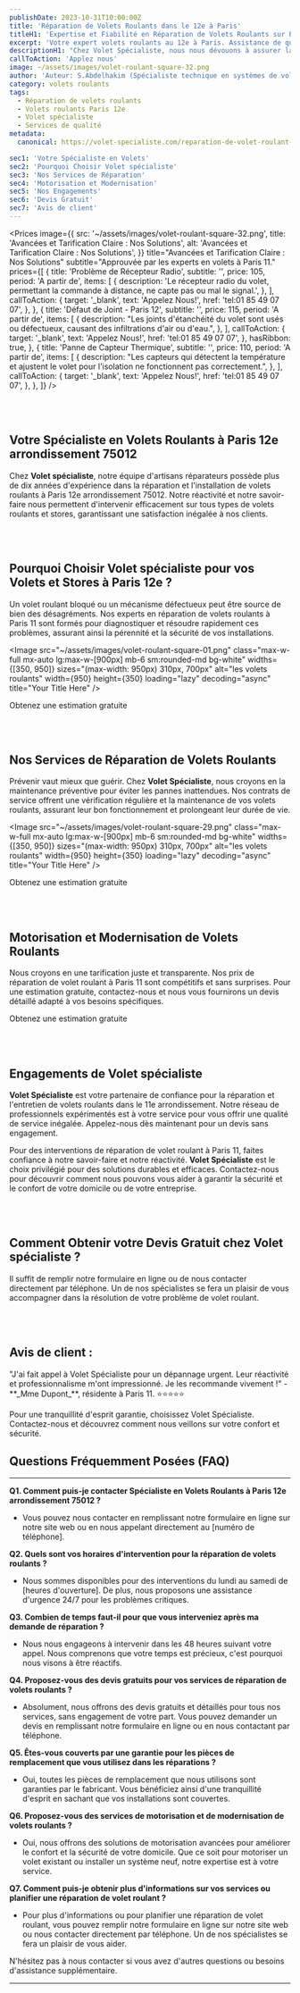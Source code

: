```yaml
---
publishDate: 2023-10-31T10:00:00Z
title: 'Réparation de Volets Roulants dans le 12e à Paris'
titleH1: 'Expertise et Fiabilité en Réparation de Volets Roulants sur Paris 12e'
excerpt: 'Votre expert volets roulants au 12e à Paris. Assistance de qualité, contactez-nous au 📞 01 85 49 07 07 pour un service rapide et fiable.'
descriptionH1: "Chez Volet Spécialiste, nous nous dévouons à assurer la sécurité et le confort de votre domicile ou entreprise dans le 12e arrondissement de Paris (75011). Avec notre certification Qualibat RGE et des années d'expérience, nous sommes reconnus pour notre réparation rapide et efficace de volets roulants. Nos techniciens qualifiés sont disponibles 24/7 pour répondre aux urgences. Appelez-nous au 📞 01 85 49 07 07 pour une intervention immédiate, car votre tranquillité d'esprit est notre priorité."
callToAction: 'Applez nous'
image: ~/assets/images/volet-roulant-square-32.png
author: 'Auteur: S.Abdelhakim (Spécialiste technique en systèmes de volets roulants)'
category: volets roulants
tags:
  - Réparation de volets roulants
  - Volets roulants Paris 12e
  - Volet spécialiste
  - Services de qualité
metadata:
  canonical: https://volet-specialiste.com/reparation-de-volet-roulant-a-paris-12

sec1: 'Votre Spécialiste en Volets'
sec2: 'Pourquoi Choisir Volet spécialiste'
sec3: 'Nos Services de Réparation'
sec4: 'Motorisation et Modernisation'
sec5: 'Nos Engagements'
sec6: 'Devis Gratuit'
sec7: 'Avis de client'
---
```



<Prices
  image={{
    src: '~/assets/images/volet-roulant-square-32.png',
    title: 'Avancées et Tarification Claire : Nos Solutions',
    alt: 'Avancées et Tarification Claire : Nos Solutions',
  }}
  title="Avancées et Tarification Claire : Nos Solutions"
  subtitle="Approuvée par les experts en volets à Paris 11."
  prices={[
    {
      title: 'Problème de Récepteur Radio',
      subtitle: '',
      price: 105,
      period: 'A partir de',
      items: [
        {
          description: 'Le récepteur radio du volet, permettant la commande à distance, ne capte pas ou mal le signal.',
        },
      ],
      callToAction: {
        target: '_blank',
        text: 'Appelez Nous!',
        href: 'tel:01 85 49 07 07',
      },
    },
    {
      title: 'Défaut de Joint - Paris 12',
      subtitle: '',
      price: 115,
      period: 'A partir de',
      items: [
        {
          description:
            "Les joints d'étanchéité du volet sont usés ou défectueux, causant des infiltrations d'air ou d'eau.",
        },
      ],
      callToAction: {
        target: '_blank',
        text: 'Appelez Nous!',
        href: 'tel:01 85 49 07 07',
      },
      hasRibbon: true,
    },
    {
      title: 'Panne de Capteur Thermique',
      subtitle: '',
      price: 110,
      period: 'A partir de',
      items: [
        {
          description:
            "Les capteurs qui détectent la température et ajustent le volet pour l'isolation ne fonctionnent pas correctement.",
        },
      ],
      callToAction: {
        target: '_blank',
        text: 'Appelez Nous!',
        href: 'tel:01 85 49 07 07',
      },
    },
  ]}
/>

<a id="section1"></a>
<br />
<br />

## **Votre Spécialiste en Volets Roulants à Paris 12e arrondissement 75012**

Chez **Volet spécialiste**, notre équipe d'artisans réparateurs possède plus de dix années d'expérience dans la réparation et l'installation de volets roulants à Paris 12e arrondissement 75012. Notre réactivité et notre savoir-faire nous permettent d'intervenir efficacement sur tous types de volets roulants et stores, garantissant une satisfaction inégalée à nos clients.

<a id="section2"></a>
<br />
<br />

## **Pourquoi Choisir Volet spécialiste pour vos Volets et Stores à Paris 12e ?**

Un volet roulant bloqué ou un mécanisme défectueux peut être source de bien des désagréments. Nos experts en réparation de volets roulants à Paris 11 sont formés pour diagnostiquer et résoudre rapidement ces problèmes, assurant ainsi la pérennité et la sécurité de vos installations.

<Image
  src="~/assets/images/volet-roulant-square-01.png"
  class="max-w-full mx-auto lg:max-w-[900px] mb-6 sm:rounded-md bg-white"
  widths={[350, 950]}
  sizes="(max-width: 950px) 310px, 700px"
  alt="les volets roulants"
  width={950}
  height={350}
  loading="lazy"
  decoding="async"
  title="Your Title Here"
/>

<div class="md:hidden">
  <TelMob
    callToAction={{
      text: 'Appelez Nous',
      href: 'tel:01 85 49 07 07',
    }}
  >
    <Fragment slot="title">Obtenez une estimation gratuite</Fragment>
  </TelMob>
</div>

<a id="section3"></a>
<br />
<br />

## Nos Services de Réparation de Volets Roulants

Prévenir vaut mieux que guérir. Chez **Volet Spécialiste**, nous croyons en la maintenance préventive pour éviter les pannes inattendues. Nos contrats de service offrent une vérification régulière et la maintenance de vos volets roulants, assurant leur bon fonctionnement et prolongeant leur durée de vie.

<Image
  src="~/assets/images/volet-roulant-square-29.png"
  class="max-w-full mx-auto lg:max-w-[900px] mb-6 sm:rounded-md bg-white"
  widths={[350, 950]}
  sizes="(max-width: 950px) 310px, 700px"
  alt="les volets roulants"
  width={950}
  height={350}
  loading="lazy"
  decoding="async"
  title="Your Title Here"
/>

<div class="md:hidden">
  <TelMob
    callToAction={{
      text: 'Appelez Nous',
      href: 'tel:01 85 49 07 07',
    }}
  >
    <Fragment slot="title">Obtenez une estimation gratuite</Fragment>
  </TelMob>
</div>

<a id="section4"></a>
<br />
<br />

## **Motorisation et Modernisation de Volets Roulants**

Nous croyons en une tarification juste et transparente. Nos prix de réparation de volet roulant à Paris 11 sont compétitifs et sans surprises. Pour une estimation gratuite, contactez-nous et nous vous fournirons un devis détaillé adapté à vos besoins spécifiques.

<div class="md:hidden">
  <TelMob
    callToAction={{
      text: 'Appelez Nous',
      href: 'tel:01 85 49 07 07',
    }}
  >
    <Fragment slot="title">Obtenez une estimation gratuite</Fragment>
  </TelMob>
</div>

<a id="section5"></a>
<br />
<br />

## **Engagements de Volet spécialiste**

**Volet Spécialiste** est votre partenaire de confiance pour la réparation et l'entretien de volets roulants dans le 11e arrondissement. Notre réseau de professionnels expérimentés est à votre service pour vous offrir une qualité de service inégalée. Appelez-nous dès maintenant pour un devis sans engagement.

Pour des interventions de réparation de volet roulant à Paris 11, faites confiance à notre savoir-faire et notre réactivité. **Volet Spécialiste** est le choix privilégié pour des solutions durables et efficaces. Contactez-nous pour découvrir comment nous pouvons vous aider à garantir la sécurité et le confort de votre domicile ou de votre entreprise.

<a id="section6"></a>
<br />
<br />

## **Comment Obtenir votre Devis Gratuit chez Volet spécialiste ?**

Il suffit de remplir notre formulaire en ligne ou de nous contacter directement par téléphone. Un de nos spécialistes se fera un plaisir de vous accompagner dans la résolution de votre problème de volet roulant.

<a id="section7"></a>
<br />
<br />

## **Avis de client** :

<div class="p-4 mb-2 border-solid rounded-lg border-2 border-indigo-600">
  "J'ai fait appel à Volet Spécialiste pour un dépannage urgent. Leur réactivité et professionnalisme m'ont
  impressionné. Je les recommande vivement !" - **_Mme Dupont_**, résidente à Paris 11. ⭐⭐⭐⭐⭐
</div>

Pour une tranquillité d'esprit garantie, choisissez Volet Spécialiste. Contactez-nous et découvrez comment nous veillons sur votre confort et sécurité.

## Questions Fréquemment Posées (FAQ)

---

**Q1. Comment puis-je contacter Spécialiste en Volets Roulants à Paris 12e arrondissement 75012 ?**

- Vous pouvez nous contacter en remplissant notre formulaire en ligne sur notre site web ou en nous appelant directement au [numéro de téléphone].

**Q2. Quels sont vos horaires d'intervention pour la réparation de volets roulants ?**

- Nous sommes disponibles pour des interventions du lundi au samedi de [heures d'ouverture]. De plus, nous proposons une assistance d'urgence 24/7 pour les problèmes critiques.

**Q3. Combien de temps faut-il pour que vous interveniez après ma demande de réparation ?**

- Nous nous engageons à intervenir dans les 48 heures suivant votre appel. Nous comprenons que votre temps est précieux, c'est pourquoi nous visons à être réactifs.

**Q4. Proposez-vous des devis gratuits pour vos services de réparation de volets roulants ?**

- Absolument, nous offrons des devis gratuits et détaillés pour tous nos services, sans engagement de votre part. Vous pouvez demander un devis en remplissant notre formulaire en ligne ou en nous contactant par téléphone.

**Q5. Êtes-vous couverts par une garantie pour les pièces de remplacement que vous utilisez dans les réparations ?**

- Oui, toutes les pièces de remplacement que nous utilisons sont garanties par le fabricant. Vous bénéficiez ainsi d'une tranquillité d'esprit en sachant que vos installations sont couvertes.

**Q6. Proposez-vous des services de motorisation et de modernisation de volets roulants ?**

- Oui, nous offrons des solutions de motorisation avancées pour améliorer le confort et la sécurité de votre domicile. Que ce soit pour motoriser un volet existant ou installer un système neuf, notre expertise est à votre service.

**Q7. Comment puis-je obtenir plus d'informations sur vos services ou planifier une réparation de volet roulant ?**

- Pour plus d'informations ou pour planifier une réparation de volet roulant, vous pouvez remplir notre formulaire en ligne sur notre site web ou nous contacter directement par téléphone. Un de nos spécialistes se fera un plaisir de vous aider.

N'hésitez pas à nous contacter si vous avez d'autres questions ou besoins d'assistance supplémentaire.

---
